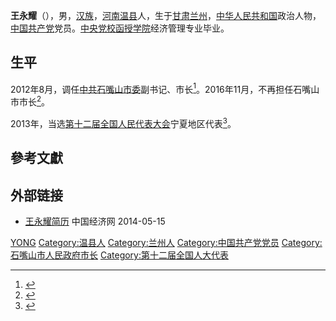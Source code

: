 '''王永耀'''（{{bd|1958年||}}），男，[[汉族|汉族]]，[[河南|河南]][[温县|温县]]人，生于[[甘肃|甘肃]][[兰州|兰州]]，[[中华人民共和国|中华人民共和国]]政治人物，[[中国共产党|中国共产党]]党员。[[中央党校函授学院|中央党校函授学院]]经济管理专业毕业。

== 生平 ==
2012年8月，调任[[中共石嘴山市委|中共石嘴山市委]]副书记、市长<ref>{{cite web|accessdate=2014-06-28|url=http://district.ce.cn/newarea/sddy/201208/13/t20120813_23580454.shtml|title=王永耀调任石嘴山市委副书记 张作理接任宁夏经信委主任|publisher=中国经济网|archive-date=2014-05-17|archive-url=https://web.archive.org/web/20140517164907/http://district.ce.cn/newarea/sddy/201208/13/t20120813_23580454.shtml|dead-url=no}}</ref>。2016年11月，不再担任石嘴山市市长<ref>{{cite web|accessdate=2016-11-23|url=http://www.thepaper.cn/newsDetail_forward_1566916|title=沈左权出任宁夏石嘴山市代市长，王永耀辞任|publisher=澎湃新闻|archive-date=2016-11-25|archive-url=https://web.archive.org/web/20161125102827/http://www.thepaper.cn/newsDetail_forward_1566916|dead-url=no}}</ref>。

2013年，当选[[第十二届全国人民代表大会|第十二届全国人民代表大会]]宁夏地区代表<ref>{{cite news|title=全国人大代表信息-王永耀|url= http://210.82.31.1:8084/delegate/viewDelegate.action?dbid=122584|accessdate=2013-04-05|newspaper=全国人大网}}</ref>。

== 參考文獻 ==
{{reflist}}

== 外部链接 ==
* [http://district.ce.cn/newarea/sddy/201208/13/t20120813_23580454.shtml 王永耀简历 ] {{Wayback|url=http://district.ce.cn/newarea/sddy/201208/13/t20120813_23580454.shtml |date=20140517164907 }} 中国经济网 2014-05-15

{{中国政治人物小作品}}

{{Authority control}}
{{DEFAULTSORT:Wang王}}
[[Category:王姓|YONG]]
[[Category:温县人|Category:温县人]]
[[Category:兰州人|Category:兰州人]]
[[Category:中国共产党党员|Category:中国共产党党员]]
[[Category:石嘴山市人民政府市长|Category:石嘴山市人民政府市长]]
[[Category:第十二届全国人大代表|Category:第十二届全国人大代表]]